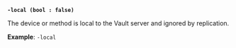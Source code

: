 <a id="shared-flag-local" />

**`-local (bool : false)`**

The device or method is local to the Vault server and ignored by replication.

**Example**: `-local`
